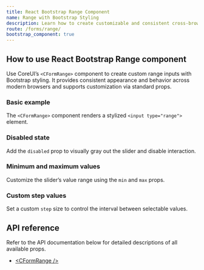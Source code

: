 ```yaml
---
title: React Bootstrap Range Component
name: Range with Bootstrap Styling
description: Learn how to create customizable and consistent cross-browser range sliders using CoreUI’s React components styled with Bootstrap.
route: /forms/range/
bootstrap_component: true
---
```


## How to use React Bootstrap Range component

Use CoreUI’s `<CFormRange>` component to create custom range inputs with Bootstrap styling. It provides consistent appearance and behavior across modern browsers and supports customization via standard props.

### Basic example

The `<CFormRange>` component renders a stylized `<input type="range">` element.

<ExampleSnippet className="theme-bootstrap" component="FormRangeExample" componentName="React Bootstrap Range" />

### Disabled state

Add the `disabled` prop to visually gray out the slider and disable interaction.

<ExampleSnippet className="theme-bootstrap" component="FormRangeDisabledExample" componentName="React Bootstrap Range" />

### Minimum and maximum values

Customize the slider’s value range using the `min` and `max` props.

<ExampleSnippet className="theme-bootstrap" component="FormRangeMinAndMaxExample" componentName="React Bootstrap Range" />

### Custom step values

Set a custom `step` size to control the interval between selectable values.

<ExampleSnippet className="theme-bootstrap" component="FormRangeStepsExample" componentName="React Bootstrap Range" />

## API reference

Refer to the API documentation below for detailed descriptions of all available props.

- [&lt;CFormRange /&gt;](../api/#cformrange)
